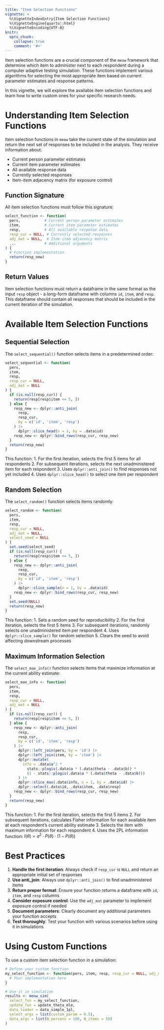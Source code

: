 ```yaml
---
title: "Item Selection Functions"
vignette: >
  %\VignetteIndexEntry{Item Selection Functions}
  %\VignetteEngine{quarto::html}
  %\VignetteEncoding{UTF-8}
knitr:
  opts_chunk:
    collapse: true
    comment: '#>'
---
```


Item selection functions are a crucial component of the `meow` framework that determine which item to administer next to each respondent during a computer adaptive testing simulation. These functions implement various algorithms for selecting the most appropriate item based on current parameter estimates and response patterns.

In this vignette, we will explore the available item selection functions and learn how to write custom ones for your specific research needs.

# Understanding Item Selection Functions

Item selection functions in `meow` take the current state of the simulation and return the next set of responses to be included in the analysis. They receive information about:

- Current person parameter estimates
- Current item parameter estimates  
- All available response data
- Currently selected responses
- Item-item adjacency matrix (for exposure control)

## Function Signature

All item selection functions must follow this signature:

```r
select_function <- function(
  pers,           # Current person parameter estimates
  item,           # Current item parameter estimates
  resp,           # All available response data
  resp_cur = NULL, # Currently selected responses
  adj_mat = NULL,  # Item-item adjacency matrix
  ...             # Additional arguments
) {
  # Function implementation
  return(resp_new)
}
```

## Return Values

Item selection functions must return a dataframe in the same format as the input `resp` object - a long-form dataframe with columns `id`, `item`, and `resp`. This dataframe should contain all responses that should be included in the current iteration of the simulation.

# Available Item Selection Functions

## Sequential Selection

The `select_sequential()` function selects items in a predetermined order:

```r
select_sequential <- function(
  pers,
  item,
  resp,
  resp_cur = NULL,
  adj_mat = NULL
) {
  if (is.null(resp_cur)) {
    return(resp[resp$item <= 5, ])
  } else {
    resp_new <- dplyr::anti_join(
      resp,
      resp_cur,
      by = c('id', 'item', 'resp')
    ) |>
      dplyr::slice_head(n = 1, by = .data$id)
    resp_new <- dplyr::bind_rows(resp_cur, resp_new)
  }
  return(resp_new)
}
```

This function:
1. For the first iteration, selects the first 5 items for all respondents
2. For subsequent iterations, selects the next unadministered item for each respondent
3. Uses `dplyr::anti_join()` to find responses not yet included
4. Uses `dplyr::slice_head()` to select one item per respondent

## Random Selection

The `select_random()` function selects items randomly:

```r
select_random <- function(
  pers,
  item,
  resp,
  resp_cur = NULL,
  adj_mat = NULL,
  select_seed = NULL
) {
  set.seed(select_seed)
  if (is.null(resp_cur)) {
    return(resp[resp$item <= 5, ])
  } else {
    resp_new <- dplyr::anti_join(
      resp,
      resp_cur,
      by = c('id', 'item', 'resp')
    ) |>
      dplyr::slice_sample(n = 1, by = .data$id)
    resp_new <- dplyr::bind_rows(resp_cur, resp_new)
  }
  set.seed(NULL)
  return(resp_new)
}
```

This function:
1. Sets a random seed for reproducibility
2. For the first iteration, selects the first 5 items
3. For subsequent iterations, randomly selects one unadministered item per respondent
4. Uses `dplyr::slice_sample()` for random selection
5. Clears the seed to avoid affecting downstream processes

## Maximum Information Selection

The `select_max_info()` function selects items that maximize information at the current ability estimate:

```r
select_max_info <- function(
  pers,
  item,
  resp,
  resp_cur = NULL,
  adj_mat = NULL
) {
  if (is.null(resp_cur)) {
    return(resp[resp$item <= 5, ])
  } else {
    resp_new <- dplyr::anti_join(
      resp,
      resp_cur,
      by = c('id', 'item', 'resp')
    ) |>
      dplyr::left_join(pers, by = 'id') |>
      dplyr::left_join(item, by = 'item') |>
      dplyr::mutate(
        info = .data$a^2 *
          stats::plogis(.data$a * (.data$theta - .data$b)) *
          (1 - stats::plogis(.data$a * (.data$theta - .data$b)))
      ) |>
      dplyr::slice_max(.data$info, n = 1, by = .data$id) |>
      dplyr::select(.data$id, .data$item, .data$resp)
    resp_new <- dplyr::bind_rows(resp_cur, resp_new)
  }
  return(resp_new)
}
```

This function:
1. For the first iteration, selects the first 5 items
2. For subsequent iterations, calculates Fisher information for each available item at each respondent's current ability estimate
3. Selects the item with maximum information for each respondent
4. Uses the 2PL information function: $I(\theta) = a^2 \cdot P(\theta) \cdot (1 - P(\theta))$


# Best Practices

1. **Handle the first iteration**: Always check if `resp_cur` is `NULL` and return an appropriate initial set of responses
2. **Use anti_join**: Always use `dplyr::anti_join()` to find unadministered items
3. **Return proper format**: Ensure your function returns a dataframe with `id`, `item`, and `resp` columns
4. **Consider exposure control**: Use the `adj_mat` parameter to implement exposure control if needed
5. **Document parameters**: Clearly document any additional parameters your function accepts
6. **Test thoroughly**: Test your function with various scenarios before using it in simulations

# Using Custom Functions

To use a custom item selection function in a simulation:

```r
# Define your custom function
my_select_function <- function(pers, item, resp, resp_cur = NULL, adj_mat = NULL, ...) {
  # Your implementation here
}

# Use it in simulation
results <- meow_sim(
  select_fun = my_select_function,
  update_fun = update_theta_mle,
  data_loader = data_simple_1pl,
  select_args = list(custom_param = 0.5),
  data_args = list(N_persons = 100, N_items = 50)
)
```